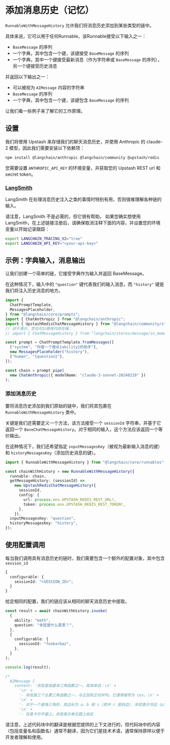 # 添加消息历史（记忆）

`RunnableWithMessageHistory` 允许我们将消息历史添加到某些类型的链中。

具体来说，它可以用于任何Runnable，该Runnable接受以下输入之一：

- `BaseMessage` 的序列
- 一个字典，其中包含一个键，该键接受 `BaseMessage` 的序列
- 一个字典，其中一个键接受最新消息（作为字符串或 `BaseMessage` 的序列），另一个键接受历史消息

并返回以下输出之一：

- 可以被视为 `AIMessage` 内容的字符串
- `BaseMessage` 的序列
- 一个字典，其中包含一个键，该键包含 `BaseMessage` 的序列

让我们看一些例子来了解它的工作原理。

## 设置

我们将使用 Upstash 来存储我们的聊天消息历史，并使用 Anthropic 的 claude-2 模型，因此我们需要安装以下依赖项：

```bash npm2yarn
npm install @langchain/anthropic @langchain/community @upstash/redis
```

您需要设置 `ANTHROPIC_API_KEY` 的环境变量，并获取您的 Upstash REST url 和 secret token。

### [LangSmith](https://smith.langchain.com/)

LangSmith 在处理消息历史注入之类的事情时特别有用，否则很难理解各种链的输入。

请注意，LangSmith 不是必需的，但它很有帮助。
如果您确实想使用 LangSmith，在上述链接注册后，请确保取消注释下面的内容，并设置您的环境变量以开始记录跟踪：

```bash
export LANGCHAIN_TRACING_V2="true"
export LANGCHAIN_API_KEY="<your-api-key>"
```

## 示例：字典输入，消息输出

让我们创建一个简单的链，它接受字典作为输入并返回 BaseMessage。

在这种情况下，输入中的 `"question"` 键代表我们的输入消息，而 `"history"` 键是我们将注入历史消息的地方。

```typescript
import {
  ChatPromptTemplate,
  MessagesPlaceholder,
} from "@langchain/core/prompts";
import { ChatAnthropic } from "@langchain/anthropic";
import { UpstashRedisChatMessageHistory } from "@langchain/community/stores/message/upstash_redis";
// 对于演示，您也可以使用内存存储：
// import { ChatMessageHistory } from "langchain/stores/message/in_memory";

const prompt = ChatPromptTemplate.fromMessages([
  ["system", "你是一个擅长{ability}的助手"],
  new MessagesPlaceholder("history"),
  ["human", "{question}"],
]);

const chain = prompt.pipe(
  new ChatAnthropic({ modelName: "claude-3-sonnet-20240229" })
);
```

### 添加消息历史

要将消息历史添加到我们原始的链中，我们将其包裹在 `RunnableWithMessageHistory` 类中。

关键是我们还需要定义一个方法，该方法接受一个 `sessionId` 字符串，并基于它返回一个 `BaseChatMessageHistory`。对于相同的输入，这个方法应该返回一个等价输出。

在这种情况下，我们还希望指定 `inputMessagesKey`（被视为最新输入消息的键）和 `historyMessagesKey`（添加历史消息的键）。

```typescript
import { RunnableWithMessageHistory } from "@langchain/core/runnables";

const chainWithHistory = new RunnableWithMessageHistory({
  runnable: chain,
  getMessageHistory: (sessionId) =>
    new UpstashRedisChatMessageHistory({
      sessionId,
      config: {
        url: process.env.UPSTASH_REDIS_REST_URL!,
        token: process.env.UPSTASH_REDIS_REST_TOKEN!,
      },
    }),
  inputMessagesKey: "question",
  historyMessagesKey: "history",
});
```

## 使用配置调用

每当我们调用具有消息历史的链时，我们需要包含一个额外的配置对象，其中包含 `session_id`

```typescript
{
  configurable: {
    sessionId: "<SESSION_ID>";
  }
}
```

给定相同的配置，我们的链应该从相同的聊天消息历史中提取。

```typescript
const result = await chainWithHistory.invoke(
  {
    ability: "math",
    question: "余弦是什么意思？",
  },
  {
    configurable: {
      sessionId: "foobarbaz",
    },
  }
);

console.log(result);

/*
  AIMessage {
    content: '余弦是指基本三角函数之一。具体来说：\n' +
      '\n' +
      '- 余弦是三个主要三角函数之一，与正弦和正切并列。它通常缩写为 cos。\n' +
      '\n' +
      '- 对于一个直角三角形，其边长为 a、b 和 c（其中 c 是斜边），余弦表示邻边（a）的长度与斜边（c）的长度的比率。所以 cos(A) = a/c，其中 A 是边 a 对应的角。\n' +
      '\n' +
      '- 在笛卡尔平面上，余弦表示单位圆上给定
```

请注意，上述代码块中的翻译是根据您提供的上下文进行的，但代码块中的内容（包括变量名和函数名）通常不翻译，因为它们是技术术语，通常保持原样以便于开发者理解和使用。

